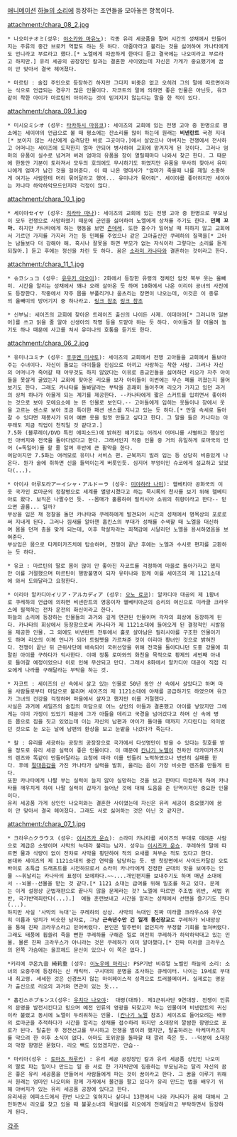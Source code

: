 [[애니메이션]] [[하늘의 소리]]에 등장하는 조연들을 모아놓은 항목이다.

attachment:/chara_08_2.jpg
 * 나오미ナオミ(성우: [[야소카와 마유노]]): 각종 유리 세공품을 팔며 시간의 성채에서 만들어지는 주류의 중간 브로커 역할도 하는 듯 하다. 아줌마라고 불리는 것을 싫어하여 카나타에게도 언니라고 부르라고 했다.[* 노엘에게 따끔하게 한마디 듣고 결국에는 나오미라고 부르라고 하지만.] 유리 세공의 공장장인 칼과는 결혼한 사이였는데 자신은 가게가 중요했기에 꿈이 안 맞아서 결국 헤어졌다.

 * 마르틴 : 술집 주인으로 등장하긴 하지만 그다지 비중은 없고 오히려 그의 말에 따르면이라는 식으로 언급되는 경우가 많은 인물이다. 자코트의 말에 의하면 좋은 인물은 아닌듯, 유코같이 착한 아이가 마르틴의 아이라는 것이 믿겨지지 않는다는 말을 한 적이 있다.

attachment:/chara_09_1.jpg
 * 미시오ミシオ (성우: [[타카하시 마유코]]): 세이즈의 교회에 있는 전쟁 고아 중 한명으로 평소에는 세이야의 언급으로 볼 때 평소에는 잔소리를 많이 하는데 원래는 '''비넨란트''' 국경 지대[* 보이지 않는 사신에게 습격당한 바로 그곳이다.]에서 살았으나 아버지는 전쟁에서 전사하고 어머니는 세이즈에 도착한지 얼마 안되어 병사하여 교회에 맡겨지게 된 것이다. 그러나 엄마의 유품이 실수로 넘겨져 버려 엄마의 유품을 장이 열릴때마다 나와서 찾곤 한다. 그 때문에 한동안 기분이 토라져서 모두의 호의에도 무시하기도 하였지만 유품을 무사히 찾아서 유미나에게 엄마가 남긴 것을 걸어준다. 이 때 나온 명대사가 "엄마가 죽을때 나를 제일 소중하게 여기는 사람한테 머리 묶어달라고 했어... 유미나가 묶어줘". 세이야를 좋아하지만 세이야는 카나타 하악하악모드인지라 걱정이 많다.

attachment:/chara_10_1.jpg
 * 세이야セイヤ (성우: [[히라타 마나]]): 세이즈의 교회에 있는 전쟁 고아 중 한명으로 부모님이 모두 전쟁으로 사망하였기 때문에 군인을 싫어하여 노엘에게 상처를 주기도 한다. '''민폐 꼬마.''' 하지만 카나타에게 하는 행동을 보면 [[츤데레]]. 또한 홍수가 일어날 때 피하지 않고 교회에서 기르던 가지를 가지러 가는 등 민폐를 주었으나 같은 고아출신인 쿠레하의 질책을[* 고아는 남들보다 더 강해야 해. 혹시나 잘못을 하면 부모가 없는 자식이라 그렇다는 소리를 듣게되잖아.] 듣고 후에는 정신을 차린 듯 하다. 꿈은 [[소라미 카나타]]와 결혼하는 것이라고 한다.

attachment:/chara_11_1.jpg
 * 슈코シュコ (성우: [[유우키 아오이]]): 2화에서 등장한 유령의 정체인 암컷 북부 웃는 올빼미. 시간을 알리는 성채에서 꽤나 오래 살아온 듯 하며 10화에서 나온 이리야 공녀의 사진에도 등장한다. 작중에서 자주 몸을 부풀리거나 움츠리는 장면이 나오는데, 이것은 이 종류의 올빼미의 방어기지 중 하나라고. [http://www.youtube.com/watch?v=U1RPNejyn8Q 링크 참조] [http://www.youtube.com/watch?v=fRSCI1HWBC4 링크 참조]

 * 신부님: 세이즈의 교회에 찾아온 트레이즈 출신의 나이든 사제. 이데아어[* 그러니까 일본어]를 쓰고 읽을 줄 알아 신생아의 작명 등을 도맡아 하는 듯 하다. 아이들과 잘 어울려 놀기도 하나 때문에 사고를 쳐서 유미나의 호통을 듣기도 한다.

attachment:/chara_06_2.jpg
 * 유미나ユミナ (성우: [[후쿠엔 미사토]]): 세이즈의 교회에서 전쟁 고아들을 교회에서 돌보아주는 수녀이다. 자신이 돌보는 아이들을 진심으로 아끼고 사랑하는 착한 사람. 그러나 자신의 어머니가 죽어갈 때 아무것도 하지 않았다는 이유로 종교인들을 싫어하던 리오가 자주 아이들을 못살게 굴었는지 교회에 찾아온 리오를 보자 아이들이 이번에는 무슨 폐를 끼쳤는지 물어보기도 한다. 그래도 카나타를 돌봐달라는 부탁을 흔쾌히 들어주며 리오가 가지고 있던 과거의 상처 하나가 아물게 되는 계기를 제공한다. --카나타에게 짧은 스커트를 입히면서 좋아하는 것으로 보아 모에요소에 눈 뜬 인물로 보인다.-- 고아들에게 입히는 옷들이나 장에서 옷을 고르는 센스로 보아 조금 특이한 패션 센스를 지니고 있는 듯 하다.[* 만일 속세로 돌아갈 수 있다면 재봉사가 되어 예쁜 옷을 맘껏 만들고 싶다고 한다. 그 말을 들은 카나타는 아무래도 지금 직업이 천직일 것 같다고.]
 7.5화 (블루레이/DVD 특전 에피소드)에 밝혀진 얘기로는 어려서 어머니를 사별하고 행상인인 아버지와 전국을 돌아다녔다고 한다. 그래서인지 작중 인물 중 거의 유일하게 로마국의 언어 (=독일어)를 할 줄 알며 후반에 큰 활약을 한다.
 여담이지만 7.5화는 여러모로 유미나 서비스 편. 군복까지 빌려 입는 등 상당히 비중있게 나온다. 뭔가 술에 취하면 신을 들먹이는게 버릇인듯. 심지어 부엉이인 슈코에게 설교하고 있었다(...).

 * 아이샤 아루도라アーイシャ・アルドーラ (성우: [[미야하라 나미]]): 헬베티아 공화국의 이웃 국가인 로마군의 정찰병으로 세계를 멸망시켰다고 하는 묵시록의 천사를 보기 위해 헬베티아로 왔다. 보직은 나팔수인 듯. --몸매가 훌륭하여 필리시아 소위의 취향이라고 한다-- 믿으면 골룸... 일까?
 부상을 입은 채 정찰을 돌던 카나타와 쿠레하에게 발견되어 시간의 성채에서 명목상의 포로로써 지내게 된다. 그러나 낌새를 알아챈 홉킨스의 부대가 성채를 수색할 때 노엘을 대신하여 몸을 던져 총을 맞게 되는데, 이후 학살자라는 죄책감에 시달리던 노엘을 용서하였음을 보여준다. 
 부상입은 몸으로 타케미카즈치에 탑승하며, 전쟁이 끝난 후에는 노엘과 수시로 편지를 교환하는 듯 하다.

 * 유코 : 마르틴의 딸로 몸이 많이 안 좋아진 자코트를 걱정하여 마을로 돌아가자고 했지만 이를 거절했으며 마르틴이 행방불명이 되자 유미나와 함께 이를 세이즈의 제 1121소대에 와서 도와달라고 요청한다.

 * 이리아 알카디아イリア・アルカディア (성우: [[오노 료코]]): 알카디아 대공의 제 1황녀로 쿠레하의 언급에 의하면 비넨란트의 영웅이자 헬베티아군의 승리의 여신으로 미라클 크라우스에 필적하는 전차 운전의 화신이라고 한다.
 하늘의 소리에 등장하는 인물들의 과거와 깊게 연관된 인물이며 각자의 회상에 등장하게 된다. 카나타의 회상에서 등장함으로써 카나타가 제 1121소대에 들어오게 된 결정적인 시발점을 제공한 인물. 그 외에도 비넨란트 전투에서 홀로 살아남은 필리시아를 구조한 인물이기도 하며 리오의 이복 언니가 되어 트럼펫을 가르쳐준 것이 이리아 황녀인 것으로 밝혀진다. 전쟁이 끝난 뒤 근위사단에 배속되어 국위선양을 위해 전국을 돌아다니던 도중 강물에 휘말린 아이를 구하다가 익사한다. 이때 정통 로마와의 화친을 목적으로 황제의 세번째 아내로 들어갈 예정이었으나 이로 인해 무산되고 만다. 그래서 8화에서 알카디아 대공이 직접 리오에게 나라를 구해달라는 부탁을 하는 것.

 * 자코트 : 세이즈의 산 속에서 살고 있는 인물로 50년 동안 산 속에서 살았다고 하며 마을 사람들로부터 마담으로 불리며 세이즈의 제 1121소대에 야채를 공급하기도 하였으며 유코가 그녀의 건강을 걱정하며 마을에서 살자고 했지만 이를 거절했다.
 사실은 과거에 세일즈의 술집의 마담으로 어느 상인의 아들과 결혼했고 아이를 낳았지만 그에게는 이미 가정이 있었기 때문에 그가 아들을 데리고 국경을 넘어갔다고 하며 산 속에 병든 몸으로 집을 짓고 있었는데 이는 자신의 남편과 아이가 돌아올 때까지 기다린다는 의미였던 것으로 눈 오는 날에 남편의 환상을 보고 눈밭을 나갔다가 죽는다.

 * 칼 : 유리를 세공하는 공장의 공장장으로 국가에서 다섯명만이 받을 수 있다는 칭호를 받을 정도로 유리 세공 실력이 좋은 인물이다. 이 때문에 [[칸나기 노엘]]이 전차인 타카미카즈치의 렌즈와 똑같이 만들어달라는 요청에 따라 이를 만들려 노력하였으나 번번히 실패를 한다. 후에 [[절대음감]]을 가진 카나타가 실력을 발휘, 울리는 음이 가장 비슷한 렌즈를 만들게 된다.
 또한 카나타에게 나팔 부는 실력이 늘지 않아 실망하는 것을 보고 한마디 따끔하게 하여 카나타를 깨우치게 하여 나팔 실력이 갑자기 늘어난 것에 대해 도움을 준 단역이지만 중요한 인물이다.
 유리 세공품 가게 상인인 나오미와는 결혼한 사이였는데 자신은 유리 세공이 중요했기에 꿈이 안 맞아서 결국 헤어졌다. 그래도 서로 싫어하는 것은 아닌 것 같지만.

attachment:/chara_07_1.jpg
 * 크라우스クラウス (성우: [[이시즈카 운쇼]]): 소라미 카나타를 세이즈의 부대로 데려준 사람으로 계급은 소령이며 사막의 늑대라 불리는 남자. 성우는 [[이시즈카 운쇼]]. 쿠레하의 말에 따르면 물과 식량이 없이 전차로 사막을 횡단하여 적의 요새를 쳐부순 적도 있다고 한다.
 본대와 세이즈의 제 1121소대의 중간 연락을 담당하는 듯. 맨 첫장면에서 사이드카달린 오토바이로 초특급 드래프트를 시전하므로서 소라미 카나타에게 진정한 군대의 맛을 보여주는 인물 ~~휘날리는 카나타의 표정이 모에하다.~~....개인편지를 보내주기도 하며 매년 소대에서 --뇌물--선물을 받는 것 같다.[* 1121 소대는 급여를 위해 밀조를 하고 있다. 문제는 이게 설정상 군법재판으로 끝나지 않을 문제라는 것? 노엘에 따르면 주조법 위반, 세법 위반, 국가반역죄란다(...).]  애들 훈련보내고 시간을 알리는 성채에서 선탠을 즐기기도 한다(...).
 하지만 사실 '사막의 늑대'는 쿠레하의 상상. 사막의 늑대인 진짜 미라클 크라우스와 우연히 이름과 덩치가 비슷한 남자로, 그냥 '''근속년수만 긴 일개 통신장교'''로 쿠레하가 뇌내망상을 통해 진짜 크라우스라고 믿어버렸다. 본인은 말주변이 없던지라 부정할 기회를 놓쳐버렸다.
 그래도 태풍에 휩쓸려 죽을 뻔한 쿠레하를 구해준 일로 여전히 쿠레하가 하악하악대고 있는 인물. 물론 진짜 크라우스가 아니라는 것은 쿠레하가 이미 알아챘다.[* 진짜 미라클 크라우스의 왼쪽 가슴에는 울프헤드 문신이 있으나 이 쪽은 없다.]

 *키리에 쿠온九音 綺莉重 (성우: [[이노우에 마리나]]: PSP기반 비쥬얼 노벨인 하늘의 소리: 소녀의 오중주에 등장하는 신 캐릭터. 구시대의 문명을 조사하는 큐레이터. 나이는 19세로 부대내 최고령. 세세한 것은 신경쓰지 않는 마이페이스적 성격으로 트러블메이커. 실제로는 명문가 출신으로 리오의 과거와 연관이 있는 듯...

 * 홉킨스ホプキンス(성우: [[우치다 나오야]]:  대령(대좌). 제1근위사단 9연대장. 전쟁이 인류의 문명을 발전시킨다고 믿으며 예전 인류의 영광을 되찾고자 하는 인물이며 비넨란트의 귀신이라 불렸고 동시에 노엘이 두려워하는 인물. ([[칸나기 노엘]] 참조) 세이즈로 들어오려는 배후의 로마군을 추적하다가 시간을 알리는 성채를 접수하려 하지만 소대장의 깔쌈한 항명으로 포로가 된다. 탈출한 후 정전선고를 무시하고 전쟁을 벌이려 했지만, 탈출하려는 타케미카즈치를 막으려 한 이후 소식이 없다. 아마도 포위망을 돌파할 때 깔려 죽은 듯. --덕분에 소대장의 막장 항명은 묻혔다. 리오 빽도 있었겠지만. 안습--

 * 마리아(성우 : [[토마츠 하루카]]) : 유리 세공 공장장인 칼과 유리 세공품 상인인 나오미의 딸로 파는 일이나 만드는 일 중 서로 한 가지씩만에 집중하는 부모님과는 달리 자신의 꿈은 좋은 유리 세공품을 만들어서 사람들에게 파는 것이 꿈이라고 한다. 그 꿈을 이루기 위해서 원래는 엄마인 나오미와 함께 가게에서 물건을 팔고 있다가 유리 만드는 법을 배우기 위해 아버지가 있는 유리 세공품 공장에 있다고 한다.
 유리세공 에피소드에서 한번 나오고 잊혀지나 싶더니 13편에서 나와 카나타가 꿈에 대해서 고민하면서 리오를 찾고 있을 때 불꽃소녀의 목걸이를 리오에게 전해달라고 부탁하면서 등장하게 된다.

[[각주]]

